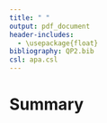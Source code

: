 ```yaml
---
title: " "
output: pdf_document
header-includes:
  - \usepackage{float}
bibliography: QP2.bib
csl: apa.csl
---
```


# Summary
